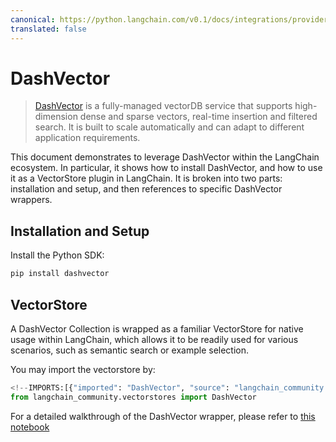 ```yaml
---
canonical: https://python.langchain.com/v0.1/docs/integrations/providers/dashvector
translated: false
---
```


# DashVector

> [DashVector](https://help.aliyun.com/document_detail/2510225.html) is a fully-managed vectorDB service that supports high-dimension dense and sparse vectors, real-time insertion and filtered search. It is built to scale automatically and can adapt to different application requirements.

This document demonstrates to leverage DashVector within the LangChain ecosystem. In particular, it shows how to install DashVector, and how to use it as a VectorStore plugin in LangChain.
It is broken into two parts: installation and setup, and then references to specific DashVector wrappers.

## Installation and Setup

Install the Python SDK:

```bash
pip install dashvector
```

## VectorStore

A DashVector Collection is wrapped as a familiar VectorStore for native usage within LangChain,
which allows it to be readily used for various scenarios, such as semantic search or example selection.

You may import the vectorstore by:

```python
<!--IMPORTS:[{"imported": "DashVector", "source": "langchain_community.vectorstores", "docs": "https://api.python.langchain.com/en/latest/vectorstores/langchain_community.vectorstores.dashvector.DashVector.html", "title": "DashVector"}]-->
from langchain_community.vectorstores import DashVector
```

For a detailed walkthrough of the DashVector wrapper, please refer to [this notebook](/docs/integrations/vectorstores/dashvector)
